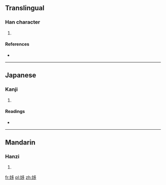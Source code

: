 ==Translingual==

===Han character===
{{Han char|rn=38|rad=女|as=06|sn=9|four=4742<sub>7</sub>|canj=女弓戈弓 (VNIN), X女弓戈弓 (XVNIN)|ids=⿰[[女]][[多]]}}

# {{defn|Han|sort=女06}}

====References====
* {{Han ref|kx=0261.180|dkj=06253|dj=0527.220|hdz=21047.030|uh=59FC|ud=23036|bh=CE6A|bd=52842}}

----

==Japanese==

===Kanji===
{{ja-kanji|grade=|rs=女06}}

# {{defn|lang=ja|sort=女06}}

====Readings====
* {{ja-readings|on=[[し]] (shi), [[た]] (ta), [[てい]] (tei), [[だい]] (dai), [[き]] (ki), [[ぎ]] (gi)|kun=[[たおやめ]] (taoyame), [[かろがろしい]] (karogaroshii), [[みめとい]] (mimetoi)}}

----

==Mandarin==

===Hanzi===
{{cmn-hanzi|pin=[[shí]] ([[shi2]])|wg=ch'ih<sup>3</sup>}}

# {{defn|lang=cmn|sort=女06}}

[[fr:姼]]
[[pl:姼]]
[[zh:姼]]